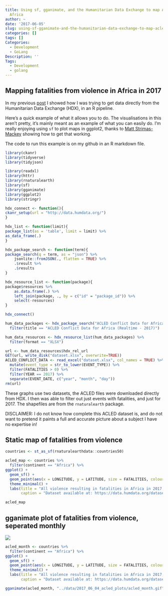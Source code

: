 ```yaml
---
title: Using sf, gganimate, and the Humanitarian Data Exchange to map ACLED data for
  Africa
author: ~
date: '2017-06-05'
slug: using-sf-gganimate-and-the-humanitarian-data-exchange-to-map-acled-data-for-africa
categories: []
tags: []
Categories:
  - Development
  - GoLang
Description: ''
Tags:
  - Development
  - golang
---
```



## Mapping fatalities from violence in Africa in 2017

In my previous [post](https://callumgwtaylor.github.io/blog/2017/06/04/getting-data-from-humanitarian-data-exchange-in-a-reproducible-r-pipeline/) I showed how I was trying to get data directly from the Humanitarian Data Exchange (HDX), in an R pipeline.

Here's a quick example of what it allows you to do. The visualisations in this aren't pretty, it's mainly meant as an example of what you can easily do. I'm really enjoying using `sf` to plot maps in ggplot2, thanks to [Matt Strimas-Mackey](http://strimas.com/r/tidy-sf/) showing how to get that working.

The code to run this example is on my github in an R markdown file.



```r
library(ckanr)
library(tidyverse)
library(tidyjson)

library(readxl)
library(httr)
library(rnaturalearth)
library(sf)
library(gganimate)
library(ggplot2)
library(stringr)

hdx_connect <- function(){
ckanr_setup(url = "http://data.humdata.org/")
}

hdx_list <- function(limit){
package_list(as = 'table', limit = limit) %>%
as_data_frame(.)
}

hdx_package_search <- function(term){
package_search(q = term, as = "json") %>%
    jsonlite::fromJSON(., flatten = TRUE) %>%
    .$result %>%
    .$results 
}

hdx_resource_list <- function(package){
package$resources %>%
    as.data.frame(.) %>%
    left_join(package, ., by = c("id" = "package_id")) %>%
    select(-resources)
}

hdx_connect()

hum_data_packages <- hdx_package_search("ACLED Conflict Data for Africa") %>%
  filter(title == "ACLED Conflict Data for Africa (Realtime - 2017)")

hum_data_resources <- hdx_resource_list(hum_data_packages) %>%
  filter(format == "XLSX")
```


```r
url <- hum_data_resources$hdx_rel_url
GET(url, write_disk("dataset.xlsx", overwrite=TRUE))
ACLED_CONFLICT_DATA <- read_excel("dataset.xlsx", col_names = TRUE) %>%
  mutate(event_type = str_to_lower(EVENT_TYPE)) %>%
  filter(FATALITIES > 0) %>%
  filter(YEAR == 2017) %>%
  separate(EVENT_DATE, c("year", "month", "day"))
rm(url)
```

These graphs use two datasets, the ACLED files were downloaded directly from HDX. I then was able to filter out just events with fatalities, and just for 2017. The shapefiles are from the `rnaturalearth` package.

DISCLAIMER: I do not know how complete this ACLED dataset is, and do not want to pretend it paints a full and accurate picture about a subject I have no expertise in!

## Static map of fatalities from violence
```r
countries <- st_as_sf(rnaturalearthdata::countries50)

acled_map <- countries %>%
  filter(continent == "Africa") %>%
ggplot() +
  geom_sf() + 
  geom_point(aes(x = LONGITUDE, y = LATITUDE, size = FATALITIES, colour = event_type), data = ACLED_CONFLICT_DATA) +
  theme_minimal() +
  labs(title = "All violence resulting in fatalities in Africa in 2017, recorded by ACLED",
       caption = "Dataset available at: https://data.humdata.org/dataset/acled-conflict-data-for-africa-realtime-2017")

acled_map
```


## gganimate plot of fatalities from violence, seperated monthly

![](https://github.com/callumgwtaylor/blog/blob/master/content/data/2017_06_04_acled_plots/acled_month.gif)


```r
acled_month <- countries %>%
  filter(continent == "Africa") %>%
ggplot() +
  geom_sf() + 
  geom_point(aes(x = LONGITUDE, y = LATITUDE, size = FATALITIES, colour = event_type, frame = month), data = ACLED_CONFLICT_DATA) +
  theme_minimal() +
  labs(title = "All violence resulting in fatalities in Africa in 2017, recorded by ACLED. Month:",
       caption = "Dataset available at: https://data.humdata.org/dataset/acled-conflict-data-for-africa-realtime-2017")

gganimate(acled_month, "../data/2017_06_04_acled_plots/acled_month.gif", ani.width=1000, ani.height=1000)
```